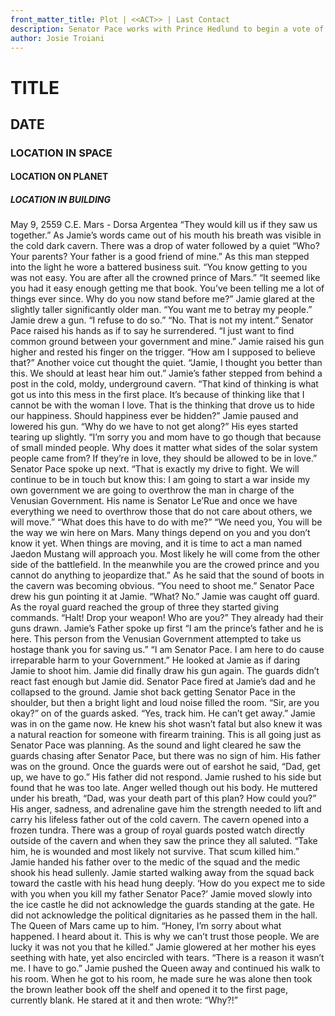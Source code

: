 ```yaml
---
front_matter_title: Plot | <<ACT>> | Last Contact
description: Senator Pace works with Prince Hedlund to begin a vote of No-Con in Le'Rue
author: Josie Troiani
---
```

# TITLE

## DATE

### LOCATION IN SPACE

#### LOCATION ON PLANET

##### LOCATION IN BUILDING

May 9, 2559 C.E.
Mars - Dorsa Argentea
“They would kill us if they saw us together.” As Jamie’s words came out of his mouth his breath was visible in the cold dark cavern. There was a drop of water followed by a quiet “Who? Your parents? Your father is a good friend of mine.” As this man stepped into the light he wore a battered business suit. “You know getting to you was not easy. You are after all the crowned prince of Mars.”
“It seemed like you had it easy enough getting me that book. You’ve been telling me a lot of things ever since. Why do you now stand before me?” Jamie glared at the slightly taller significantly older man. “You want me to betray my people.” Jamie drew a gun. “I refuse to do so.”
“No. That is not my intent.” Senator Pace raised his hands as if to say he surrendered. “I just want to find common ground between your government and mine.” Jamie raised his gun higher and rested his finger on the trigger. “How am I supposed to believe that?”
Another voice cut thought the quiet. “Jamie, I thought you better than this. We should at least hear him out.” Jamie’s father stepped from behind a post in the cold, moldy, underground cavern. “That kind of thinking is what got us into this mess in the first place. It’s because of thinking like that I cannot be with the woman I love. That is the thinking that drove us to hide our happiness. Should happiness ever be hidden?”
Jamie paused and lowered his gun. “Why do we have to not get along?” His eyes started tearing up slightly. “I’m sorry you and mom have to go though that because of small minded people. Why does it matter what sides of the solar system people came from? If they’re in love, they should be allowed to be in love.”
Senator Pace spoke up next. “That is exactly my drive to fight. We will continue to be in touch but know this: I am going to start a war inside my own government we are going to overthrow the man in charge of the Venusian Government. His name is Senator Le’Rue and once we have everything we need to overthrow those that do not care about others, we will move.”
“What does this have to do with me?”
“We need you, You will be the way we win here on Mars. Many things depend on you and you don’t know it yet. When things are moving, and it is time to act a man named Jaedon Mustang will approach you. Most likely he will come from the other side of the battlefield. In the meanwhile you are the crowed prince and you cannot do anything to jeopardize that.” As he said that the sound of boots in the cavern was becoming obvious. “You need to shoot me.” Senator Pace drew his gun pointing it at Jamie.
“What? No.” Jamie was caught off guard.
As the royal guard reached the group of three they started giving commands. “Halt! Drop your weapon! Who are you?” They already had their guns drawn.
Jamie’s Father spoke up first “I am the prince’s father and he is here. This person from the Venusian Government attempted to take us hostage thank you for saving us.”
“I am Senator Pace. I am here to do cause irreparable harm to your Government.” He looked at Jamie as if daring Jamie to shoot him. Jamie did finally draw his gun again. The guards didn’t react fast enough but Jamie did. Senator Pace fired at Jamie’s dad and he collapsed to the ground. Jamie shot back getting Senator Pace in the shoulder, but then a bright light and loud noise filled the room.
“Sir, are you okay?” on of the guards asked.
“Yes, track him. He can’t get away.” Jamie was in on the game now. He knew his shot wasn’t fatal but also knew it was a natural reaction for someone with firearm training. This is all going just as Senator Pace was planning. As the sound and light cleared he saw the guards chasing after Senator Pace, but there was no sign of him. His father was on the ground. Once the guards were out of earshot he said, “Dad, get up, we have to go.”
His father did not respond. Jamie rushed to his side but found that he was too late. Anger welled though out his body. He muttered under his breath, “Dad, was your death part of this plan? How could you?” His anger, sadness, and adrenaline gave him the strength needed to lift and carry his lifeless father out of the cold cavern. The cavern opened into a frozen tundra. There was a group of royal guards posted watch directly outside of the cavern and when they saw the prince they all saluted.
“Take him, he is wounded and most likely not survive. That scum killed him.” Jamie handed his father over to the medic of the squad and the medic shook his head sullenly. Jamie started walking away from the squad back toward the castle with his head hung deeply. ‘How do you expect me to side with you when you kill my father Senator Pace?’ Jamie moved slowly into the ice castle he did not acknowledge the guards standing at the gate. He did not acknowledge the political dignitaries as he passed them in the hall.
The Queen of Mars came up to him. “Honey, I’m sorry about what happened. I heard about it. This is why we can’t trust those people. We are lucky it was not you that he killed.” Jamie glowered at her mother his eyes seething with hate, yet also encircled with tears. “There is a reason it wasn’t me. I have to go.” Jamie pushed the Queen away and continued his walk to his room.
When he got to his room, he made sure he was alone then took the brown leather book off the shelf and opened it to the first page, currently blank. He stared at it and then wrote: “Why?!”
